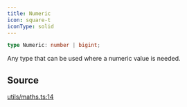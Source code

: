 ```yaml
---
title: Numeric
icon: square-t
iconType: solid
---
```


```ts
type Numeric: number | bigint;
```

Any type that can be used where a numeric value is needed.

## Source

[utils/maths.ts:14](https://github.com/dominant-strategies/quais.js/blob/57e1e7d55fa82872759f1060be87264857259141/src/utils/maths.ts#L14)

